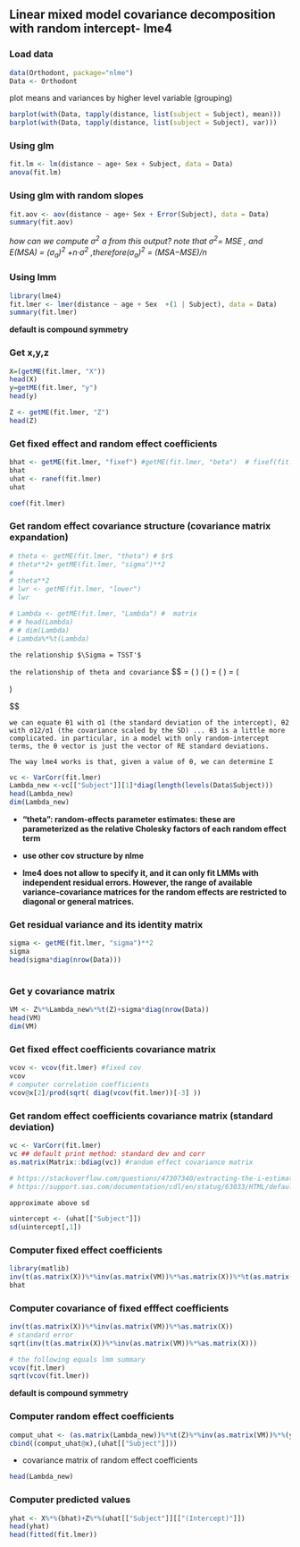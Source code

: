 

## Linear mixed model covariance decomposition with random intercept- lme4

### Load data
```r
data(Orthodont, package="nlme")
Data <- Orthodont
```

plot means and variances by higher level variable (grouping)
```r
barplot(with(Data, tapply(distance, list(subject = Subject), mean)))
barplot(with(Data, tapply(distance, list(subject = Subject), var)))
```

### Using glm
```r
fit.lm <- lm(distance ~ age+ Sex + Subject, data = Data) 
anova(fit.lm)
```

### Using glm with random slopes
```r
fit.aov <- aov(distance ~ age+ Sex + Error(Subject), data = Data) 
summary(fit.aov)
```
*how can we compute $σ^2$ a from this output? note that $σ^2$= MSE  , and E(MSA) = $(σ_a)^2$ +n·$σ^2$ ,therefore$(σ_a)^2$ = (MSA−MSE)/n*

### Using lmm
```r
library(lme4) 
fit.lmer <- lmer(distance ~ age + Sex  +(1 | Subject), data = Data) 
summary(fit.lmer)
```

**default is compound symmetry**

### Get x,y,z 
```r
X=(getME(fit.lmer, "X"))
head(X)
y=getME(fit.lmer, "y")
head(y)

Z <- getME(fit.lmer, "Z")
head(Z)
```

### Get fixed effect and random effect coefficients
```r
bhat <- getME(fit.lmer, "fixef") #getME(fit.lmer, "beta")  # fixef(fit.lmer)
bhat 
uhat <- ranef(fit.lmer) 
uhat

coef(fit.lmer)
```

### Get random effect covariance structure (covariance matrix expandation)      
```r
# theta <- getME(fit.lmer, "theta") # $r$
# theta**2+ getME(fit.lmer, "sigma")**2 
# 
# theta**2
# lwr <- getME(fit.lmer, "lower")
# lwr

# Lambda <- getME(fit.lmer, "Lambda") #  matrix
# # head(Lambda)
# # dim(Lambda)
# Lambda%*%t(Lambda)
```

`the relationship $\Sigma = TSST'$`
 <!-- https://stats.stackexchange.com/questions/242759/calculate-random-effect-predictions-manually-for-a-linear-mixed-model -->
 
<!-- # ```{r} -->
<!-- # # getME(fit.lmer, "ST") -->
<!-- # ``` -->

`the relationship of theta and covariance` 
$$
\Sigma = \left(
\begin{array}{cc}
\theta_1 & 0 \\
\theta_2 & \theta_3 
\end{array}
\right)
\left(
\begin{array}{cc}
\theta_1 & \theta_2 \\
0 & \theta_3 
\end{array}
\right) =
\left(
\begin{array}{cc}
\theta_1^2 & \theta_1 \theta_2 \\
\theta_1 \theta_2 & \theta_2^2 + \theta_3^2 
\end{array}
\right) = 
\left(
\begin{array}{cc}
\sigma_1^2 & \sigma_{12} \\
\sigma_{12} & \sigma_2^2 
\end{array}
\right)

$$

`we can equate θ1 with σ1 (the standard deviation of the intercept), θ2 with σ12/σ1 (the covariance scaled by the SD) ... θ3 is a little more complicated. in particular, in a model with only random-intercept terms, the θ vector is just the vector of RE standard deviations.`

`The way lme4 works is that, given a value of θ, we can determine Σ`  
 
```r
vc <- VarCorr(fit.lmer) 
Lambda_new <-vc[["Subject"]][1]*diag(length(levels(Data$Subject)))
head(Lambda_new)
dim(Lambda_new)
```

- **"theta": random-effects parameter estimates: these are parameterized as the relative Cholesky factors of each random effect term**

- **use other cov structure by nlme**

- **lme4 does not allow to specify it, and it can only fit LMMs with independent residual errors. However, the range of available variance-covariance matrices for the random effects are restricted to diagonal or general matrices. **

<!--   Get  ST    -->
<!-- ```{r} -->
<!-- ST <- getME(fit.lmer, "ST") # $r$  -->

<!-- ``` -->
<!-- https://rdrr.io/cran/lme4/man/getME.html -->
<!-- https://en.wikipedia.org/wiki/Cholesky_decomposition -->

<!--   Get lower   -->
<!-- ```{r} -->
<!-- lower <- getME(fit.lmer, "lower") # $r$  -->
<!-- lower -->
<!-- ``` -->

### Get residual variance and its identity matrix
```r
sigma <- getME(fit.lmer, "sigma")**2 
sigma
head(sigma*diag(nrow(Data)))
 
```

### Get y covariance matrix  

```r
VM <- Z%*%Lambda_new%*%t(Z)+sigma*diag(nrow(Data)) 
head(VM)
dim(VM)
```

### Get fixed effect coefficients covariance matrix
```r
vcov <- vcov(fit.lmer) #fixed cov
vcov
# computer correlation coefficients 
vcov@x[2]/prod(sqrt( diag(vcov(fit.lmer))[-3] ))
```

### Get random effect coefficients covariance matrix (standard deviation)
```r
vc <- VarCorr(fit.lmer) 
vc ## default print method: standard dev and corr
as.matrix(Matrix::bdiag(vc)) #random effect covariance matrix
 
# https://stackoverflow.com/questions/47307340/extracting-the-i-estimated-variance-covariance-matrix-of-random-effects-and-or
# https://support.sas.com/documentation/cdl/en/statug/63033/HTML/default/viewer.htm#statug_mixed_sect022.htm
```

`approximate above sd`  
```r
uintercept <- (uhat[["Subject"]])
sd(uintercept[,1])

```


### Computer fixed effect coefficients

```r
library(matlib)
inv(t(as.matrix(X))%*%inv(as.matrix(VM))%*%as.matrix(X))%*%t(as.matrix(X))%*%inv(as.matrix(VM))%*%y
bhat
```

### Computer covariance of fixed efffect coefficients
```r
inv(t(as.matrix(X))%*%inv(as.matrix(VM))%*%as.matrix(X))
# standard error
sqrt(inv(t(as.matrix(X))%*%inv(as.matrix(VM))%*%as.matrix(X)))

# the following equals lmm summary
vcov(fit.lmer) 
sqrt(vcov(fit.lmer))
```
**default is compound symmetry**

### Computer random effect coefficients 
```r
comput_uhat <- (as.matrix(Lambda_new))%*%t(Z)%*%inv(as.matrix(VM))%*%(y-as.matrix(X)%*%(bhat))
cbind((comput_uhat@x),(uhat[["Subject"]]))

```

- covariance matrix of random effect coefficients
```r
head(Lambda_new)
```
 

### Computer predicted values
```r
yhat <- X%*%(bhat)+Z%*%(uhat[["Subject"]][["(Intercept)"]])
head(yhat)
head(fitted(fit.lmer))
```












